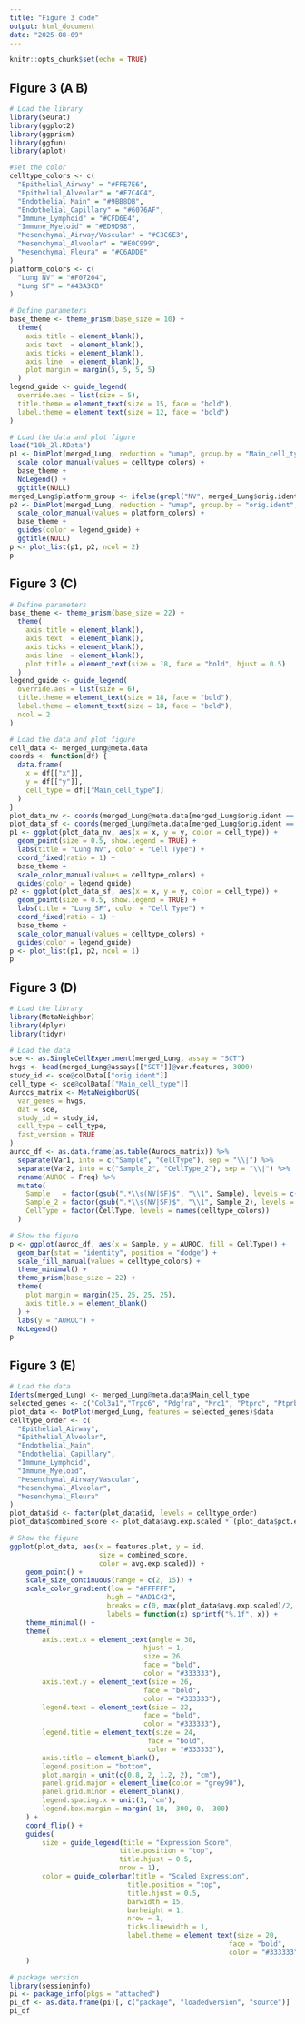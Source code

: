 ```yaml
---
title: "Figure 3 code"
output: html_document
date: "2025-08-09"
---
```


```r
knitr::opts_chunk$set(echo = TRUE)
```
 
  
## Figure 3 (A B)  
```r
# Load the library
library(Seurat)
library(ggplot2)
library(ggprism)
library(ggfun)
library(aplot)
```


```r
#set the color
celltype_colors <- c(
  "Epithelial_Airway" = "#FFE7E6",
  "Epithelial_Alveolar" = "#F7C4C4",
  "Endothelial_Main" = "#9BB8DB",
  "Endothelial_Capillary" = "#6076AF",
  "Immune_Lymphoid" = "#CFD6E4",
  "Immune_Myeloid" = "#ED9D98",
  "Mesenchymal_Airway/Vascular" = "#C3C6E3",
  "Mesenchymal_Alveolar" = "#E0C999",
  "Mesenchymal_Pleura" = "#C6ADDE"
)
platform_colors <- c(
  "Lung NV" = "#F07204",
  "Lung SF" = "#43A3CB"
)
```


```r
# Define parameters
base_theme <- theme_prism(base_size = 10) +
  theme(
    axis.title = element_blank(),
    axis.text  = element_blank(),
    axis.ticks = element_blank(),
    axis.line  = element_blank(),
    plot.margin = margin(5, 5, 5, 5)
  )
legend_guide <- guide_legend(
  override.aes = list(size = 5),
  title.theme = element_text(size = 15, face = "bold"),
  label.theme = element_text(size = 12, face = "bold")
)
```

```r
# Load the data and plot figure 
load("10b_2l.RData") 
p1 <- DimPlot(merged_Lung, reduction = "umap", group.by = "Main_cell_type",label = FALSE, label.size = 4) +
  scale_color_manual(values = celltype_colors) +
  base_theme +
  NoLegend() +
  ggtitle(NULL)
merged_Lung$platform_group <- ifelse(grepl("NV", merged_Lung$orig.ident),"Lung NV", "Lung SF")
p2 <- DimPlot(merged_Lung, reduction = "umap", group.by = "orig.ident", label = FALSE) +
  scale_color_manual(values = platform_colors) +
  base_theme +
  guides(color = legend_guide) +
  ggtitle(NULL)
p <- plot_list(p1, p2, ncol = 2)
p
```

 
  
## Figure 3 (C)  
```r
# Define parameters
base_theme <- theme_prism(base_size = 22) +
  theme(
    axis.title = element_blank(),
    axis.text  = element_blank(),
    axis.ticks = element_blank(),
    axis.line  = element_blank(),
    plot.title = element_text(size = 18, face = "bold", hjust = 0.5)
  )
legend_guide <- guide_legend(
  override.aes = list(size = 6),
  title.theme = element_text(size = 18, face = "bold"),
  label.theme = element_text(size = 18, face = "bold"),
  ncol = 2
)
```

```r
# Load the data and plot figure
cell_data <- merged_Lung@meta.data
coords <- function(df) {
  data.frame(
    x = df[["x"]],
    y = df[["y"]],
    cell_type = df[["Main_cell_type"]]
  )
}
plot_data_nv <- coords(merged_Lung@meta.data[merged_Lung$orig.ident == "Lung NV", ])
plot_data_sf <- coords(merged_Lung@meta.data[merged_Lung$orig.ident == "Lung SF", ])
p1 <- ggplot(plot_data_nv, aes(x = x, y = y, color = cell_type)) +
  geom_point(size = 0.5, show.legend = TRUE) +
  labs(title = "Lung NV", color = "Cell Type") +
  coord_fixed(ratio = 1) +
  base_theme +
  scale_color_manual(values = celltype_colors) +
  guides(color = legend_guide)
p2 <- ggplot(plot_data_sf, aes(x = x, y = y, color = cell_type)) +
  geom_point(size = 0.5, show.legend = TRUE) +
  labs(title = "Lung SF", color = "Cell Type") +
  coord_fixed(ratio = 1) +
  base_theme +
  scale_color_manual(values = celltype_colors) +
  guides(color = legend_guide)
p <- plot_list(p1, p2, ncol = 1)
p
```


  
## Figure 3 (D)  
```r
# Load the library
library(MetaNeighbor)
library(dplyr)
library(tidyr)
```


```r
# Load the data
sce <- as.SingleCellExperiment(merged_Lung, assay = "SCT")
hvgs <- head(merged_Lung@assays[["SCT"]]@var.features, 3000)
study_id <- sce@colData[["orig.ident"]]
cell_type <- sce@colData[["Main_cell_type"]]
Aurocs_matrix <- MetaNeighborUS(
  var_genes = hvgs,
  dat = sce,
  study_id = study_id,
  cell_type = cell_type,
  fast_version = TRUE
)
auroc_df <- as.data.frame(as.table(Aurocs_matrix)) %>%
  separate(Var1, into = c("Sample", "CellType"), sep = "\\|") %>%
  separate(Var2, into = c("Sample_2", "CellType_2"), sep = "\\|") %>%
  rename(AUROC = Freq) %>%
  mutate(
    Sample   = factor(gsub(".*\\s(NV|SF)$", "\\1", Sample), levels = c("NV", "SF")),
    Sample_2 = factor(gsub(".*\\s(NV|SF)$", "\\1", Sample_2), levels = c("NV", "SF")),
    CellType = factor(CellType, levels = names(celltype_colors))
  )
```



```r
# Show the figure
p <- ggplot(auroc_df, aes(x = Sample, y = AUROC, fill = CellType)) +
  geom_bar(stat = "identity", position = "dodge") +
  scale_fill_manual(values = celltype_colors) +
  theme_minimal() +
  theme_prism(base_size = 22) +
  theme(
    plot.margin = margin(25, 25, 25, 25),
    axis.title.x = element_blank()
  ) +
  labs(y = "AUROC") +
  NoLegend()
p
```


  
## Figure 3 (E)  
```r
# Load the data
Idents(merged_Lung) <- merged_Lung@meta.data$Main_cell_type
selected_genes <- c("Col3a1","Trpc6", "Pdgfra", "Mrc1", "Ptprc", "Ptprb", "Lama5", "Sftpc", "Scgb1a1")
plot_data <- DotPlot(merged_Lung, features = selected_genes)$data
celltype_order <- c(
  "Epithelial_Airway", 
  "Epithelial_Alveolar", 
  "Endothelial_Main", 
  "Endothelial_Capillary", 
  "Immune_Lymphoid", 
  "Immune_Myeloid", 
  "Mesenchymal_Airway/Vascular",
  "Mesenchymal_Alveolar",
  "Mesenchymal_Pleura"
)
plot_data$id <- factor(plot_data$id, levels = celltype_order)
plot_data$combined_score <- plot_data$avg.exp.scaled * (plot_data$pct.exp/100)
```




```r
# Show the figure
ggplot(plot_data, aes(x = features.plot, y = id, 
                      size = combined_score, 
                      color = avg.exp.scaled)) +
    geom_point() +
    scale_size_continuous(range = c(2, 15)) +
    scale_color_gradient(low = "#FFFFFF", 
                        high = "#AD1C42",    
                        breaks = c(0, max(plot_data$avg.exp.scaled)/2, max(plot_data$avg.exp.scaled)),
                        labels = function(x) sprintf("%.1f", x)) +
    theme_minimal() +
    theme(
        axis.text.x = element_text(angle = 30,    
                                 hjust = 1,
                                 size = 26,        
                                 face = "bold",
                                 color = "#333333"),  
        axis.text.y = element_text(size = 26,     
                                 face = "bold",
                                 color = "#333333"),  
        legend.text = element_text(size = 22,     
                                 face = "bold",
                                 color = "#333333"),  
        legend.title = element_text(size = 24,    
                                  face = "bold",
                                  color = "#333333"),  
        axis.title = element_blank(),
        legend.position = "bottom",
        plot.margin = unit(c(0.8, 2, 1.2, 2), "cm"),
        panel.grid.major = element_line(color = "grey90"),
        panel.grid.minor = element_blank(),
        legend.spacing.x = unit(1, 'cm'),
        legend.box.margin = margin(-10, -300, 0, -300)
    ) +
    coord_flip() +
    guides(
        size = guide_legend(title = "Expression Score",
                           title.position = "top",
                           title.hjust = 0.5,
                           nrow = 1),
        color = guide_colorbar(title = "Scaled Expression",
                             title.position = "top",
                             title.hjust = 0.5,
                             barwidth = 15,
                             barheight = 1,
                             nrow = 1,
                             ticks.linewidth = 1,
                             label.theme = element_text(size = 20,    
                                                      face = "bold",
                                                      color = "#333333"))  
    )
```

```r
# package version 
library(sessioninfo)
pi <- package_info(pkgs = "attached")
pi_df <- as.data.frame(pi)[, c("package", "loadedversion", "source")]
pi_df
```
